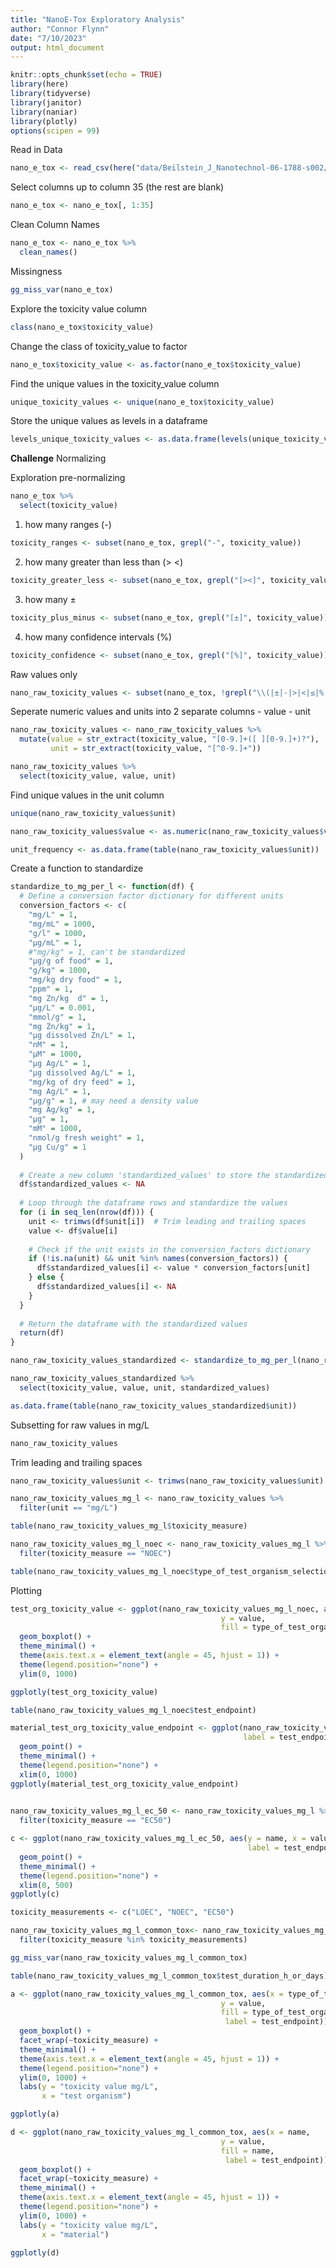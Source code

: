 ```yaml
---
title: "NanoE-Tox Exploratory Analysis"
author: "Connor Flynn"
date: "7/10/2023"
output: html_document
---
```


```r
knitr::opts_chunk$set(echo = TRUE)
library(here)
library(tidyverse)
library(janitor)
library(naniar)
library(plotly)
options(scipen = 99)
```

Read in Data

```r
nano_e_tox <- read_csv(here("data/Beilstein_J_Nanotechnol-06-1788-s002/NanoE-Tox-database.csv"))
```

Select columns up to column 35 (the rest are blank)

```r
nano_e_tox <- nano_e_tox[, 1:35]
```

Clean Column Names

```r
nano_e_tox <- nano_e_tox %>% 
  clean_names()
```

Missingness 

```r
gg_miss_var(nano_e_tox)
```


Explore the toxicity value column

```r
class(nano_e_tox$toxicity_value)
```

Change the class of toxicity_value to factor

```r
nano_e_tox$toxicity_value <- as.factor(nano_e_tox$toxicity_value)
```

Find the unique values in the toxicity_value column

```r
unique_toxicity_values <- unique(nano_e_tox$toxicity_value)
```

Store the unique values as levels in a dataframe

```r
levels_unique_toxicity_values <- as.data.frame(levels(unique_toxicity_values))
```




**Challenge** Normalizing

Exploration pre-normalizing 

```r
nano_e_tox %>% 
  select(toxicity_value)
```


1. how many ranges (-)

```r
toxicity_ranges <- subset(nano_e_tox, grepl("-", toxicity_value))
```




2. how many greater than less than (> <)

```r
toxicity_greater_less <- subset(nano_e_tox, grepl("[><]", toxicity_value))
```

3. how many ±

```r
toxicity_plus_minus <- subset(nano_e_tox, grepl("[±]", toxicity_value))
```

4. how many confidence intervals (%)

```r
toxicity_confidence <- subset(nano_e_tox, grepl("[%]", toxicity_value))
```

Raw values only 

```r
nano_raw_toxicity_values <- subset(nano_e_tox, !grepl("\\(|±|-|>|<|≤|%|~", toxicity_value))
```



Seperate numeric values and units into 2 separate columns
- value
- unit


```r
nano_raw_toxicity_values <- nano_raw_toxicity_values %>% 
  mutate(value = str_extract(toxicity_value, "[0-9.]+([ ][0-9.]+)?"),
         unit = str_extract(toxicity_value, "[^0-9.]+"))
```


```r
nano_raw_toxicity_values %>% 
  select(toxicity_value, value, unit)
```

Find unique values in the unit column

```r
unique(nano_raw_toxicity_values$unit)
```

```r
nano_raw_toxicity_values$value <- as.numeric(nano_raw_toxicity_values$value)
```


```r
unit_frequency <- as.data.frame(table(nano_raw_toxicity_values$unit))
```




Create a function to standardize 

```r
standardize_to_mg_per_l <- function(df) {
  # Define a conversion factor dictionary for different units
  conversion_factors <- c(
    "mg/L" = 1,
    "mg/mL" = 1000,
    "g/l" = 1000,
    "µg/mL" = 1,
    #"mg/kg" = 1, can't be standardized
    "µg/g of food" = 1,
    "g/kg" = 1000,
    "mg/kg dry food" = 1,
    "ppm" = 1,
    "mg Zn/kg  d" = 1,
    "µg/L" = 0.001,
    "mmol/g" = 1,
    "mg Zn/kg" = 1,
    "µg dissolved Zn/L" = 1,
    "nM" = 1,
    "µM" = 1000,
    "µg Ag/L" = 1,
    "µg dissolved Ag/L" = 1,
    "mg/kg of dry feed" = 1,
    "mg Ag/L" = 1,
    "µg/g" = 1, # may need a density value
    "mg Ag/kg" = 1,
    "µg" = 1,
    "mM" = 1000,
    "nmol/g fresh weight" = 1,
    "µg Cu/g" = 1
  )
  
  # Create a new column 'standardized_values' to store the standardized values
  df$standardized_values <- NA
  
  # Loop through the dataframe rows and standardize the values
  for (i in seq_len(nrow(df))) {
    unit <- trimws(df$unit[i])  # Trim leading and trailing spaces
    value <- df$value[i]
    
    # Check if the unit exists in the conversion_factors dictionary
    if (!is.na(unit) && unit %in% names(conversion_factors)) {
      df$standardized_values[i] <- value * conversion_factors[unit]
    } else {
      df$standardized_values[i] <- NA
    }
  }
  
  # Return the dataframe with the standardized values
  return(df)
}
```


```r
nano_raw_toxicity_values_standardized <- standardize_to_mg_per_l(nano_raw_toxicity_values)
```


```r
nano_raw_toxicity_values_standardized %>% 
  select(toxicity_value, value, unit, standardized_values) 

```

```r
as.data.frame(table(nano_raw_toxicity_values_standardized$unit))
```



Subsetting for raw values in mg/L

```r
nano_raw_toxicity_values
```
Trim leading and trailing spaces

```r
nano_raw_toxicity_values$unit <- trimws(nano_raw_toxicity_values$unit)
```


```r
nano_raw_toxicity_values_mg_l <- nano_raw_toxicity_values %>% 
  filter(unit == "mg/L")
```




```r
table(nano_raw_toxicity_values_mg_l$toxicity_measure)
```

```r
nano_raw_toxicity_values_mg_l_noec <- nano_raw_toxicity_values_mg_l %>% 
  filter(toxicity_measure == "NOEC")
```


```r
table(nano_raw_toxicity_values_mg_l_noec$type_of_test_organism_selection_bacteria_algae_crustacean_protozoa_fish_earthworm_other)
```


Plotting


```r
test_org_toxicity_value <- ggplot(nano_raw_toxicity_values_mg_l_noec, aes(x = type_of_test_organism_selection_bacteria_algae_crustacean_protozoa_fish_earthworm_other,
                                               y = value,
                                               fill = type_of_test_organism_selection_bacteria_algae_crustacean_protozoa_fish_earthworm_other)) +
  geom_boxplot() +
  theme_minimal() +
  theme(axis.text.x = element_text(angle = 45, hjust = 1)) +
  theme(legend.position="none") +
  ylim(0, 1000)

ggplotly(test_org_toxicity_value)
```

```r
table(nano_raw_toxicity_values_mg_l_noec$test_endpoint)
```



```r
material_test_org_toxicity_value_endpoint <- ggplot(nano_raw_toxicity_values_mg_l_noec, aes(y = name, x = value, color = type_of_test_organism_selection_bacteria_algae_crustacean_protozoa_fish_earthworm_other,
                                                    label = test_endpoint)) +
  geom_point() +
  theme_minimal() +
  theme(legend.position="none") +
  xlim(0, 1000)
ggplotly(material_test_org_toxicity_value_endpoint)
  
```





```r
nano_raw_toxicity_values_mg_l_ec_50 <- nano_raw_toxicity_values_mg_l %>% 
  filter(toxicity_measure == "EC50")
```


```r
c <- ggplot(nano_raw_toxicity_values_mg_l_ec_50, aes(y = name, x = value, color = type_of_test_organism_selection_bacteria_algae_crustacean_protozoa_fish_earthworm_other,
                                                     label = test_endpoint)) +
  geom_point() +
  theme_minimal() +
  theme(legend.position="none") +
  xlim(0, 500)
ggplotly(c)
```



```r
toxicity_measurements <- c("LOEC", "NOEC", "EC50")
```


```r
nano_raw_toxicity_values_mg_l_common_tox<- nano_raw_toxicity_values_mg_l %>% 
  filter(toxicity_measure %in% toxicity_measurements)
```


```r
gg_miss_var(nano_raw_toxicity_values_mg_l_common_tox)
```
```r
table(nano_raw_toxicity_values_mg_l_common_tox$test_duration_h_or_days)
```


```r
a <- ggplot(nano_raw_toxicity_values_mg_l_common_tox, aes(x = type_of_test_organism_selection_bacteria_algae_crustacean_protozoa_fish_earthworm_other,
                                               y = value,
                                               fill = type_of_test_organism_selection_bacteria_algae_crustacean_protozoa_fish_earthworm_other,
                                                label = test_endpoint)) +
  geom_boxplot() +
  facet_wrap(~toxicity_measure) +
  theme_minimal() +
  theme(axis.text.x = element_text(angle = 45, hjust = 1)) +
  theme(legend.position="none") +
  ylim(0, 1000) +
  labs(y = "toxicity value mg/L",
       x = "test organism") 

ggplotly(a)
```

```r
d <- ggplot(nano_raw_toxicity_values_mg_l_common_tox, aes(x = name,
                                               y = value,
                                               fill = name,
                                                label = test_endpoint)) +
  geom_boxplot() +
  facet_wrap(~toxicity_measure) +
  theme_minimal() +
  theme(axis.text.x = element_text(angle = 45, hjust = 1)) +
  theme(legend.position="none") +
  ylim(0, 1000) +
  labs(y = "toxicity value mg/L",
       x = "material") 

ggplotly(d)
```

